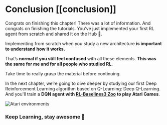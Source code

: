 # Conclusion [[conclusion]]

Congrats on finishing this chapter! There was a lot of information. And congrats on finishing the tutorials. You’ve just implemented your first RL agent from scratch and shared it on the Hub 🥳.

Implementing from scratch when you study a new architecture **is important to understand how it works.**

That’s **normal if you still feel confused** with all these elements. **This was the same for me and for all people who studied RL.**

Take time to really grasp the material before continuing.


In the next chapter, we’re going to dive deeper by studying our first Deep Reinforcement Learning algorithm based on Q-Learning: Deep Q-Learning. And you'll train a **DQN agent with <a href="https://github.com/DLR-RM/rl-baselines3-zoo">RL-Baselines3 Zoo</a> to play Atari Games**.


<img src="https://huggingface.co/datasets/huggingface-deep-rl-course/course-images/resolve/main/en/unit4/atari-envs.gif" alt="Atari environments"/>



### Keep Learning, stay awesome 🤗
